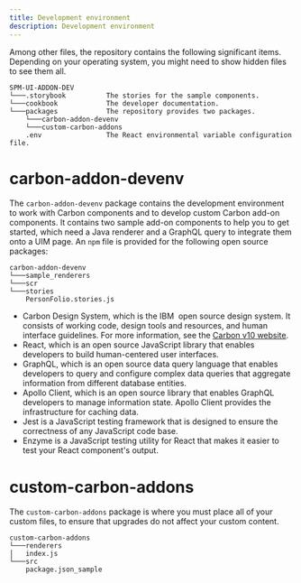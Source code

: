 ```yaml
---
title: Development environment
description: Development environment
---
```


Among other files, the repository contains the following significant items. Depending on your operating system, you might need to show hidden files to see them all.

```
SPM-UI-ADDON-DEV
└───.storybook          The stories for the sample components.
└───cookbook            The developer documentation. 
└───packages            The repository provides two packages.
    └───carbon-addon-devenv
    └───custom-carbon-addons
    .env                The React environmental variable configuration file.
```

# carbon-addon-devenv

The `carbon-addon-devenv` package contains the development environment to work with Carbon components and to develop custom Carbon add-on components. It contains two sample add-on components to help you to get started, which need a Java renderer and a GraphQL query to integrate them onto a UIM page. An `npm` file is provided for the following open source packages:

```
carbon-addon-devenv
└───sample_renderers
└───scr
└───stories
    PersonFolio.stories.js
```

- Carbon Design System, which is the IBM  open source design system. It consists of working code, design tools and resources, and human interface guidelines. For more information, see the [Carbon v10 website](https://v10.carbondesignsystem.com/).
- React, which is an open source JavaScript library that enables developers to build human-centered user interfaces.
- GraphQL, which is an open source data query language that enables developers to query and configure complex data queries that aggregate information from different database entities.
- Apollo Client, which is an open source library that enables GraphQL developers to manage information state. Apollo Client provides the infrastructure for caching data.
- Jest is a JavaScript testing framework that is designed to ensure the correctness of any JavaScript code base.
- Enzyme is a JavaScript testing utility for React that makes it easier to test your React component's output.

# custom-carbon-addons

The `custom-carbon-addons` package is where you must place all of your custom files, to ensure that upgrades do not affect your custom content. 

```
custom-carbon-addons
└───renderers
│   index.js
└───src
    package.json_sample

```

